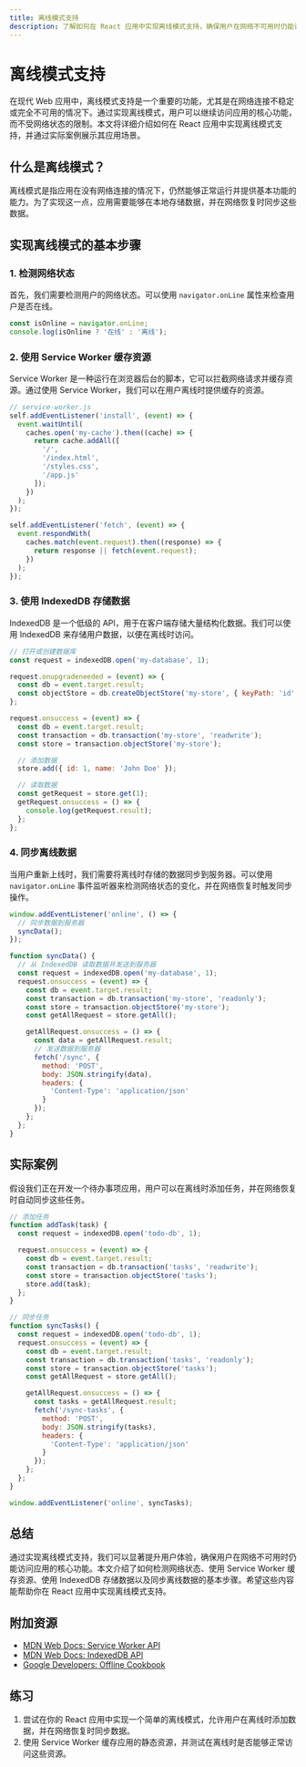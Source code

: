```yaml
---
title: 离线模式支持
description: 了解如何在 React 应用中实现离线模式支持，确保用户在网络不可用时仍能访问关键功能。
---
```


# 离线模式支持

在现代 Web 应用中，离线模式支持是一个重要的功能，尤其是在网络连接不稳定或完全不可用的情况下。通过实现离线模式，用户可以继续访问应用的核心功能，而不受网络状态的限制。本文将详细介绍如何在 React 应用中实现离线模式支持，并通过实际案例展示其应用场景。

## 什么是离线模式？

离线模式是指应用在没有网络连接的情况下，仍然能够正常运行并提供基本功能的能力。为了实现这一点，应用需要能够在本地存储数据，并在网络恢复时同步这些数据。

## 实现离线模式的基本步骤

### 1. 检测网络状态

首先，我们需要检测用户的网络状态。可以使用 `navigator.onLine` 属性来检查用户是否在线。

```javascript
const isOnline = navigator.onLine;
console.log(isOnline ? '在线' : '离线');
```

### 2. 使用 Service Worker 缓存资源

Service Worker 是一种运行在浏览器后台的脚本，它可以拦截网络请求并缓存资源。通过使用 Service Worker，我们可以在用户离线时提供缓存的资源。

```javascript
// service-worker.js
self.addEventListener('install', (event) => {
  event.waitUntil(
    caches.open('my-cache').then((cache) => {
      return cache.addAll([
        '/',
        '/index.html',
        '/styles.css',
        '/app.js'
      ]);
    })
  );
});

self.addEventListener('fetch', (event) => {
  event.respondWith(
    caches.match(event.request).then((response) => {
      return response || fetch(event.request);
    })
  );
});
```

### 3. 使用 IndexedDB 存储数据

IndexedDB 是一个低级的 API，用于在客户端存储大量结构化数据。我们可以使用 IndexedDB 来存储用户数据，以便在离线时访问。

```javascript
// 打开或创建数据库
const request = indexedDB.open('my-database', 1);

request.onupgradeneeded = (event) => {
  const db = event.target.result;
  const objectStore = db.createObjectStore('my-store', { keyPath: 'id' });
};

request.onsuccess = (event) => {
  const db = event.target.result;
  const transaction = db.transaction('my-store', 'readwrite');
  const store = transaction.objectStore('my-store');

  // 添加数据
  store.add({ id: 1, name: 'John Doe' });

  // 读取数据
  const getRequest = store.get(1);
  getRequest.onsuccess = () => {
    console.log(getRequest.result);
  };
};
```

### 4. 同步离线数据

当用户重新上线时，我们需要将离线时存储的数据同步到服务器。可以使用 `navigator.onLine` 事件监听器来检测网络状态的变化，并在网络恢复时触发同步操作。

```javascript
window.addEventListener('online', () => {
  // 同步数据到服务器
  syncData();
});

function syncData() {
  // 从 IndexedDB 读取数据并发送到服务器
  const request = indexedDB.open('my-database', 1);
  request.onsuccess = (event) => {
    const db = event.target.result;
    const transaction = db.transaction('my-store', 'readonly');
    const store = transaction.objectStore('my-store');
    const getAllRequest = store.getAll();

    getAllRequest.onsuccess = () => {
      const data = getAllRequest.result;
      // 发送数据到服务器
      fetch('/sync', {
        method: 'POST',
        body: JSON.stringify(data),
        headers: {
          'Content-Type': 'application/json'
        }
      });
    };
  };
}
```

## 实际案例

假设我们正在开发一个待办事项应用，用户可以在离线时添加任务，并在网络恢复时自动同步这些任务。

```javascript
// 添加任务
function addTask(task) {
  const request = indexedDB.open('todo-db', 1);

  request.onsuccess = (event) => {
    const db = event.target.result;
    const transaction = db.transaction('tasks', 'readwrite');
    const store = transaction.objectStore('tasks');
    store.add(task);
  };
}

// 同步任务
function syncTasks() {
  const request = indexedDB.open('todo-db', 1);
  request.onsuccess = (event) => {
    const db = event.target.result;
    const transaction = db.transaction('tasks', 'readonly');
    const store = transaction.objectStore('tasks');
    const getAllRequest = store.getAll();

    getAllRequest.onsuccess = () => {
      const tasks = getAllRequest.result;
      fetch('/sync-tasks', {
        method: 'POST',
        body: JSON.stringify(tasks),
        headers: {
          'Content-Type': 'application/json'
        }
      });
    };
  };
}

window.addEventListener('online', syncTasks);
```

## 总结

通过实现离线模式支持，我们可以显著提升用户体验，确保用户在网络不可用时仍能访问应用的核心功能。本文介绍了如何检测网络状态、使用 Service Worker 缓存资源、使用 IndexedDB 存储数据以及同步离线数据的基本步骤。希望这些内容能帮助你在 React 应用中实现离线模式支持。

## 附加资源

- [MDN Web Docs: Service Worker API](https://developer.mozilla.org/en-US/docs/Web/API/Service_Worker_API)
- [MDN Web Docs: IndexedDB API](https://developer.mozilla.org/en-US/docs/Web/API/IndexedDB_API)
- [Google Developers: Offline Cookbook](https://developers.google.com/web/fundamentals/instant-and-offline/offline-cookbook)

## 练习

1. 尝试在你的 React 应用中实现一个简单的离线模式，允许用户在离线时添加数据，并在网络恢复时同步数据。
2. 使用 Service Worker 缓存应用的静态资源，并测试在离线时是否能够正常访问这些资源。